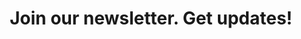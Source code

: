 ---
title: "Join our newsletter. Get updates!"
details: "Unleash the power of AI with Fledger. Upgrade your productivity with Fledger, the open AI chat app."
action_btn:
  enable: true
  label: "Get started"
  link: "#"
---